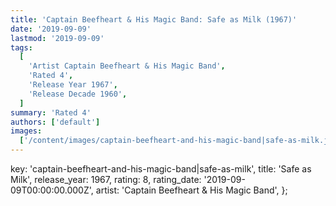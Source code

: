 ```yaml
---
title: 'Captain Beefheart & His Magic Band: Safe as Milk (1967)'
date: '2019-09-09'
lastmod: '2019-09-09'
tags:
  [
    'Artist Captain Beefheart & His Magic Band',
    'Rated 4',
    'Release Year 1967',
    'Release Decade 1960',
  ]
summary: 'Rated 4'
authors: ['default']
images:
  ['/content/images/captain-beefheart-and-his-magic-band|safe-as-milk.jpg']
---
```


  key: 'captain-beefheart-and-his-magic-band|safe-as-milk',
  title: 'Safe as Milk',
  release_year: 1967,
  rating: 8,
  rating_date: '2019-09-09T00:00:00.000Z',
  artist: 'Captain Beefheart & His Magic Band',
};

<MusicRating data={data} />
